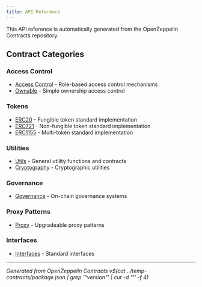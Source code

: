 ```yaml
---
title: API Reference
---
```


This API reference is automatically generated from the OpenZeppelin Contracts repository.

## Contract Categories

### Access Control
- [Access Control](access.md) - Role-based access control mechanisms
- [Ownable](access.md#ownable) - Simple ownership access control

### Tokens
- [ERC20](token/ERC20.md) - Fungible token standard implementation
- [ERC721](token/ERC721.md) - Non-fungible token standard implementation
- [ERC1155](token/ERC1155.md) - Multi-token standard implementation

### Utilities
- [Utils](utils.md) - General utility functions and contracts
- [Cryptography](utils/cryptography.md) - Cryptographic utilities

### Governance
- [Governance](governance.md) - On-chain governance systems

### Proxy Patterns
- [Proxy](proxy.md) - Upgradeable proxy patterns

### Interfaces
- [Interfaces](interfaces.md) - Standard interfaces

---

*Generated from OpenZeppelin Contracts v$(cat ../temp-contracts/package.json | grep '"version"' | cut -d '"' -f 4)*

